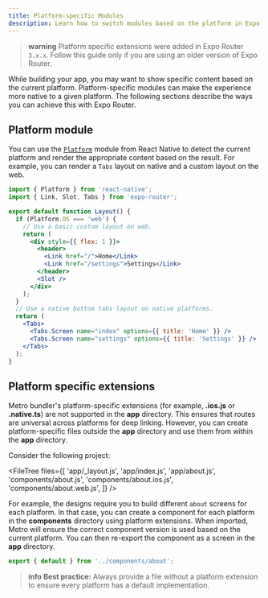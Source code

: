 ```yaml
---
title: Platform-specific Modules
description: Learn how to switch modules based on the platform in Expo Router.
---
```


> **warning** Platform specific extensions were added in Expo Router `3.x.x`. Follow this guide only if you are using an older version of Expo Router.


While building your app, you may want to show specific content based on the current platform. Platform-specific modules can make the experience more native to a given platform. The following sections describe the ways you can achieve this with Expo Router.

## Platform module

You can use the [`Platform`](https://reactnative.dev/docs/platform-specific-code#platform-module) module from React Native to detect the current platform and render the appropriate content based on the result. For example, you can render a `Tabs` layout on native and a custom layout on the web.

```jsx app/_layout.js
import { Platform } from 'react-native';
import { Link, Slot, Tabs } from 'expo-router';

export default function Layout() {
  if (Platform.OS === 'web') {
    // Use a basic custom layout on web.
    return (
      <div style={{ flex: 1 }}>
        <header>
          <Link href="/">Home</Link>
          <Link href="/settings">Settings</Link>
        </header>
        <Slot />
      </div>
    );
  }
  // Use a native bottom tabs layout on native platforms.
  return (
    <Tabs>
      <Tabs.Screen name="index" options={{ title: 'Home' }} />
      <Tabs.Screen name="settings" options={{ title: 'Settings' }} />
    </Tabs>
  );
}
```

## Platform specific extensions

Metro bundler's platform-specific extensions (for example, **.ios.js** or **.native.ts**) are not supported in the **app** directory. This ensures that routes are universal across platforms for deep linking. However, you can create platform-specific files outside the **app** directory and use them from within the **app** directory.

Consider the following project:

<FileTree
  files={[
    'app/_layout.js',
    'app/index.js',
    'app/about.js',
    'components/about.js',
    'components/about.ios.js',
    'components/about.web.js',
  ]}
/>

For example, the designs require you to build different `about` screens for each platform. In that case, you can create a component for each platform in the **components** directory using platform extensions. When imported, Metro will ensure the correct component version is used based on the current platform. You can then re-export the component as a screen in the **app** directory.

```js app/about.js
export { default } from '../components/about';
```

> **info** **Best practice:** Always provide a file without a platform extension to ensure every platform has a default implementation.
